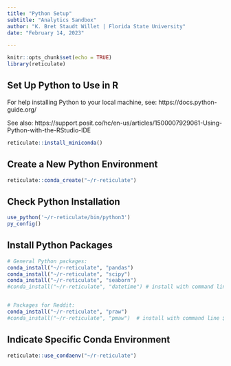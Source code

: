 ```yaml
---
title: "Python Setup"
subtitle: "Analytics Sandbox"
author: "K. Bret Staudt Willet | Florida State University"
date: "February 14, 2023"

---
```


```r
knitr::opts_chunk$set(echo = TRUE)
library(reticulate)
```

## Set Up Python to Use in R

For help installing Python to your local machine, see:
https://docs.python-guide.org/

See also:
https://support.posit.co/hc/en-us/articles/1500007929061-Using-Python-with-the-RStudio-IDE

```r
reticulate::install_miniconda()
```

## Create a New Python Environment

```r
reticulate::conda_create("~/r-reticulate")
```

## Check Python Installation

```r
use_python('~/r-reticulate/bin/python3')
py_config()
```

## Install Python Packages

```r
# General Python packages:
conda_install("~/r-reticulate", "pandas")
conda_install("~/r-reticulate", "scipy")
conda_install("~/r-reticulate", "seaborn")
#conda_install("~/r-reticulate", "datetime") # install with command line $: pip3 install datetime


# Packages for Reddit:
conda_install("~/r-reticulate", "praw")
#conda_install("~/r-reticulate", "pmaw")  # install with command line $: pip3 install pmaw
```

## Indicate Specific Conda Environment

```r
reticulate::use_condaenv("~/r-reticulate")
```
